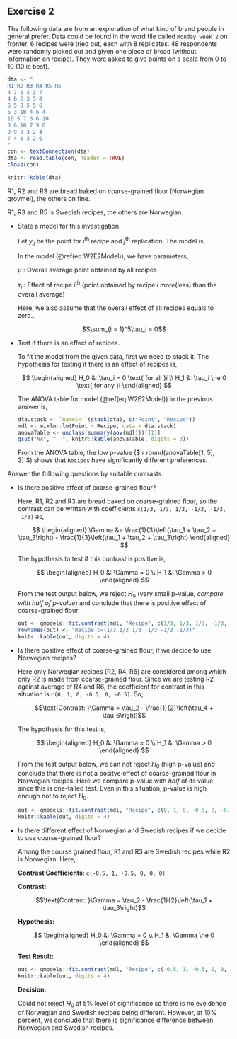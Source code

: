 ## Exercise 2

The following data are from an exploration of what kind of brand people in general prefer. Data could be found in the word file called `Monday week 2` on fronter. 6 recipes were tried out, each with 8 replicates. 48 respondents were randomly picked out and given one piece of bread (without information on recipe). They were asked to give points on a scale from 0 to 10 (10 is best).

```r
dta <- "
R1 R2 R3 R4 R5 R6
4 7 6 4 3 7
4 6 6 3 5 8
6 5 8 5 5 6
5 3 10 4 6 4
10 5 7 6 6 10
8 6 10 7 9 6
9 9 8 3 2 4
7 4 8 3 2 6
"
con <- textConnection(dta)
dta <- read.table(con, header = TRUE)
close(con)

knitr::kable(dta)
```

R1, R2 and R3 are bread baked on coarse-grained flour (Norwegian grovmel), the others on fine.

R1, R3 and R5 is Swedish recipes, the others are Norwegian. 

- State a model for this investigation.
    
    <div class = 'ans'>
    Let $y_{ij}$ be the point for $i^\text{th}$ recipe and $j^\text{th}$ replication. The model is,
    
    \begin{equation}
      y_{ij} = \mu + \tau_i + \epsilon_{ij}, \text{ where, } \epsilon_{ij} \sim \text{NID}\left(0, \sigma^2\right)
      \label{eq:W2E2Model}
    \end{equation}
    
    In the model (\@ref(eq:W2E2Model)), we have parameters,
    
    $\mu$ : Overall average point obtained by all recipes
    
    $\tau_i$ : Effect of recipe $i^\text{th}$ (point obtained by recipe $i$ more(less) than the overall average)
    
    Here, we also assume that the overall effect of all recipes equals to zero.,
    
    $$\sum_{i = 1}^5\tau_i = 0$$
    </div>
    
- Test if there is an effect of recipes.
    
    <div class = 'ans'>
    To fit the model from the given data, first we need to stack it.
    The hypothesis for testing if there is an effect of recipes is,
    
    $$
    \begin{aligned}
    H_0 &: \tau_i = 0 \text{ for all }i \\
    H_1 &: \tau_i \ne 0 \text{ for any }i
    \end{aligned}
    $$
    
    The ANOVA table for model (\@ref(eq:W2E2Model)) in the previous answer is,
    
    ```r
    dta.stack <- `names<-`(stack(dta), c("Point", "Recipe"))
    mdl <- mixlm::lm(Point ~ Recipe, data = dta.stack)
    anovaTable <- unclass(summary(aov(mdl)))[[1]]
    gsub("NA", "  ", knitr::kable(anovaTable, digits = 3))
    ```
    
    From the ANOVA table, the low p-value ($`r round(anovaTable[1, 5], 3)`$) shows that `Recipes` have significantly different preferences.
    
    </div>

Answer the following questions by suitable contrasts.

- Is there positive effect of coarse-grained flour?
    
    <div class = 'ans'>
    Here, R1, R2 and R3 are bread baked on coarse-grained flour, so the contrast can be written  with coefficients `c(1/3, 1/3, 1/3, -1/3, -1/3, -1/3)` as,
    
    $$
    \begin{aligned}
    \Gamma &= \frac{1}{3}\left(\tau_1 + \tau_2 + \tau_3\right) - \frac{1}{3}\left(\tau_1 + \tau_2 + \tau_3\right)
    \end{aligned}
    $$
    
    The hypothesis to test if this contrast is positive is,
    
    $$
    \begin{aligned}
    H_0 &: \Gamma = 0 \\
    H_1 &: \Gamma > 0
    \end{aligned}
    $$ 
    
    From the test output below, we reject $H_0$ (very small p-value, _compare with half of p-value_) and conclude that there is positive effect of coarse-grained flour.
    
    ```r
    out <- gmodels::fit.contrast(mdl, "Recipe", c(1/3, 1/3, 1/3, -1/3, -1/3, -1/3))
    rownames(out) <- "Recipe c=(1/3 1/3 1/3 -1/3 -1/3 -1/3)"
    knitr::kable(out, digits = 4)
    ```
    
    </div>
    
- Is there positive effect of coarse-grained flour, if we decide to use Norwegian recipes?
    
    <div class = 'ans'>
    Here only Norwegian recipes (R2, R4, R6) are considered among which only R2 is made from coarse-grained flour. Since we are testing R2 against average of R4 and R6, the coefficient for contrast in this situation is `c(0, 1, 0, -0.5, 0, -0.5)`. So,
    
    $$\text{Contrast: }\Gamma = \tau_2 - \frac{1}{2}\left(\tau_4 + \tau_6\right)$$
    
    The hypothesis for this test is,
    
    $$
    \begin{aligned}
    H_0 &: \Gamma = 0 \\
    H_1 &: \Gamma > 0
    \end{aligned}
    $$ 
    
    From the test output below, we can not reject $H_0$ (high p-value) and conclude that there is not a positve effect of coarse-grained flour in Norwegian recipes. Here we compare p-value with _half_ of its value since this is one-tailed test. Even in this situation, p-value is high enough not to reject $H_0$.
    
    ```r
    out <- gmodels::fit.contrast(mdl, "Recipe", c(0, 1, 0, -0.5, 0, -0.5))
    knitr::kable(out, digits = 4)
    ```
    
    </div>
    
- Is there different effect of Norwegian and Swedish recipes if we decide to use coarse-grained flour?
    
    <div class = 'ans'>
    Among the course grained flour, R1 and R3 are Swedish recipes while R2 is Norwegian. Here,
    
    **Contrast Coefficients**: `c(-0.5, 1, -0.5, 0, 0, 0)`
    
    **Contrast:**
    
    $$\text{Contrast: }\Gamma = \tau_2 - \frac{1}{2}\left(\tau_1 + \tau_3\right)$$
    
    **Hypothesis:**
    
    $$
    \begin{aligned}
    H_0 &: \Gamma = 0 \\
    H_1 &: \Gamma \ne 0
    \end{aligned}
    $$ 
    
    **Test Result:**
    
    ```r
    out <- gmodels::fit.contrast(mdl, "Recipe", c(-0.5, 1, -0.5, 0, 0, 0))
    knitr::kable(out, digits = 4)
    ```
    
    **Decision:**
    
    Could not reject $H_0$ at 5% level of significance so there is no eveidence of Norwegian and Swedish recipes being different. However, at 10% percent, we conclude that there is significance difference between Norwegian and Swedish recipes.
    
    </div>
    